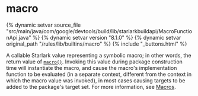 <html devsite>
<head>
  <meta name="project_path" value="/_project.yaml">
  <meta name="book_path" value="/versions/8.1.0/_book.yaml">
</head>
<body>

<h1 class="page-title" id="modules.macro">macro</h1>

{% dynamic setvar source_file "src/main/java/com/google/devtools/build/lib/starlarkbuildapi/MacroFunctionApi.java" %}
{% dynamic setvar version "8.1.0" %}
{% dynamic setvar original_path "/rules/lib/builtins/macro" %}
{% include "_buttons.html" %}
<!-- {% raw %} -->

A callable Starlark value representing a symbolic macro; in other words, the return value of
<a href="../globals/bzl.html#macro"><code>macro()</code></a>. Invoking this value during package
construction time will instantiate the macro, and cause the macro's implementation function to be
evaluated (in a separate context, different from the context in which the macro value was invoked),
in most cases causing targets to be added to the package's target set. For more information, see
<a href="https://bazel.build/versions/8.1.0/extending/macros">Macros</a>.




</body>
</html>

<!-- {% endraw %} -->
